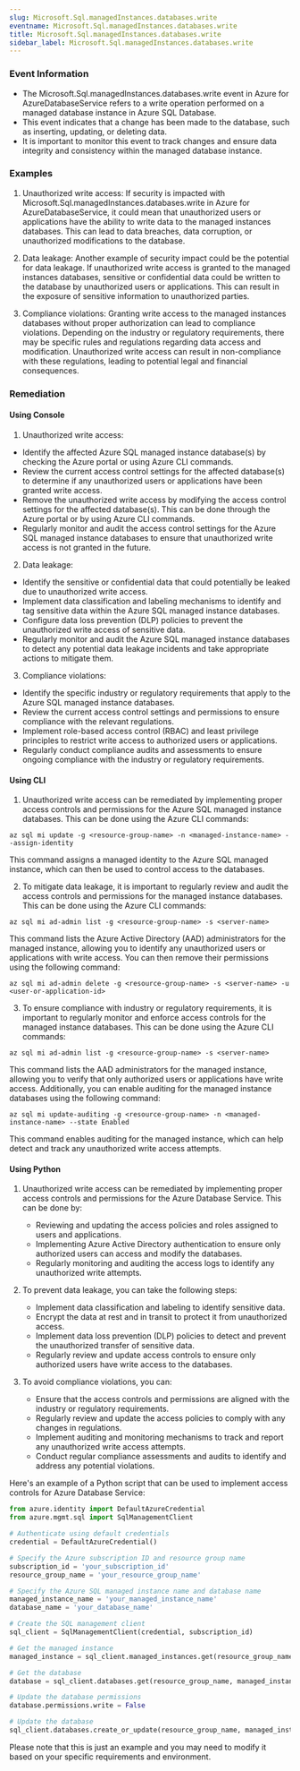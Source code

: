 ```yaml
--- 
slug: Microsoft.Sql.managedInstances.databases.write
eventname: Microsoft.Sql.managedInstances.databases.write
title: Microsoft.Sql.managedInstances.databases.write
sidebar_label: Microsoft.Sql.managedInstances.databases.write
---
```

                       
### Event Information

- The Microsoft.Sql.managedInstances.databases.write event in Azure for AzureDatabaseService refers to a write operation performed on a managed database instance in Azure SQL Database.
- This event indicates that a change has been made to the database, such as inserting, updating, or deleting data.
- It is important to monitor this event to track changes and ensure data integrity and consistency within the managed database instance.


### Examples

1. Unauthorized write access: If security is impacted with Microsoft.Sql.managedInstances.databases.write in Azure for AzureDatabaseService, it could mean that unauthorized users or applications have the ability to write data to the managed instances databases. This can lead to data breaches, data corruption, or unauthorized modifications to the database.

2. Data leakage: Another example of security impact could be the potential for data leakage. If unauthorized write access is granted to the managed instances databases, sensitive or confidential data could be written to the database by unauthorized users or applications. This can result in the exposure of sensitive information to unauthorized parties.

3. Compliance violations: Granting write access to the managed instances databases without proper authorization can lead to compliance violations. Depending on the industry or regulatory requirements, there may be specific rules and regulations regarding data access and modification. Unauthorized write access can result in non-compliance with these regulations, leading to potential legal and financial consequences.

### Remediation

#### Using Console

1. Unauthorized write access:
- Identify the affected Azure SQL managed instance database(s) by checking the Azure portal or using Azure CLI commands.
- Review the current access control settings for the affected database(s) to determine if any unauthorized users or applications have been granted write access.
- Remove the unauthorized write access by modifying the access control settings for the affected database(s). This can be done through the Azure portal or by using Azure CLI commands.
- Regularly monitor and audit the access control settings for the Azure SQL managed instance databases to ensure that unauthorized write access is not granted in the future.

2. Data leakage:
- Identify the sensitive or confidential data that could potentially be leaked due to unauthorized write access.
- Implement data classification and labeling mechanisms to identify and tag sensitive data within the Azure SQL managed instance databases.
- Configure data loss prevention (DLP) policies to prevent the unauthorized write access of sensitive data.
- Regularly monitor and audit the Azure SQL managed instance databases to detect any potential data leakage incidents and take appropriate actions to mitigate them.

3. Compliance violations:
- Identify the specific industry or regulatory requirements that apply to the Azure SQL managed instance databases.
- Review the current access control settings and permissions to ensure compliance with the relevant regulations.
- Implement role-based access control (RBAC) and least privilege principles to restrict write access to authorized users or applications.
- Regularly conduct compliance audits and assessments to ensure ongoing compliance with the industry or regulatory requirements.

#### Using CLI

1. Unauthorized write access can be remediated by implementing proper access controls and permissions for the Azure SQL managed instance databases. This can be done using the Azure CLI commands:

```
az sql mi update -g <resource-group-name> -n <managed-instance-name> --assign-identity
```

This command assigns a managed identity to the Azure SQL managed instance, which can then be used to control access to the databases.

2. To mitigate data leakage, it is important to regularly review and audit the access controls and permissions for the managed instance databases. This can be done using the Azure CLI commands:

```
az sql mi ad-admin list -g <resource-group-name> -s <server-name>
```

This command lists the Azure Active Directory (AAD) administrators for the managed instance, allowing you to identify any unauthorized users or applications with write access. You can then remove their permissions using the following command:

```
az sql mi ad-admin delete -g <resource-group-name> -s <server-name> -u <user-or-application-id>
```

3. To ensure compliance with industry or regulatory requirements, it is important to regularly monitor and enforce access controls for the managed instance databases. This can be done using the Azure CLI commands:

```
az sql mi ad-admin list -g <resource-group-name> -s <server-name>
```

This command lists the AAD administrators for the managed instance, allowing you to verify that only authorized users or applications have write access. Additionally, you can enable auditing for the managed instance databases using the following command:

```
az sql mi update-auditing -g <resource-group-name> -n <managed-instance-name> --state Enabled
```

This command enables auditing for the managed instance, which can help detect and track any unauthorized write access attempts.

#### Using Python

1. Unauthorized write access can be remediated by implementing proper access controls and permissions for the Azure Database Service. This can be done by:
   - Reviewing and updating the access policies and roles assigned to users and applications.
   - Implementing Azure Active Directory authentication to ensure only authorized users can access and modify the databases.
   - Regularly monitoring and auditing the access logs to identify any unauthorized write attempts.

2. To prevent data leakage, you can take the following steps:
   - Implement data classification and labeling to identify sensitive data.
   - Encrypt the data at rest and in transit to protect it from unauthorized access.
   - Implement data loss prevention (DLP) policies to detect and prevent the unauthorized transfer of sensitive data.
   - Regularly review and update access controls to ensure only authorized users have write access to the databases.

3. To avoid compliance violations, you can:
   - Ensure that the access controls and permissions are aligned with the industry or regulatory requirements.
   - Regularly review and update the access policies to comply with any changes in regulations.
   - Implement auditing and monitoring mechanisms to track and report any unauthorized write access attempts.
   - Conduct regular compliance assessments and audits to identify and address any potential violations.

Here's an example of a Python script that can be used to implement access controls for Azure Database Service:

```python
from azure.identity import DefaultAzureCredential
from azure.mgmt.sql import SqlManagementClient

# Authenticate using default credentials
credential = DefaultAzureCredential()

# Specify the Azure subscription ID and resource group name
subscription_id = 'your_subscription_id'
resource_group_name = 'your_resource_group_name'

# Specify the Azure SQL managed instance name and database name
managed_instance_name = 'your_managed_instance_name'
database_name = 'your_database_name'

# Create the SQL management client
sql_client = SqlManagementClient(credential, subscription_id)

# Get the managed instance
managed_instance = sql_client.managed_instances.get(resource_group_name, managed_instance_name)

# Get the database
database = sql_client.databases.get(resource_group_name, managed_instance_name, database_name)

# Update the database permissions
database.permissions.write = False

# Update the database
sql_client.databases.create_or_update(resource_group_name, managed_instance_name, database_name, database)
```

Please note that this is just an example and you may need to modify it based on your specific requirements and environment.


 